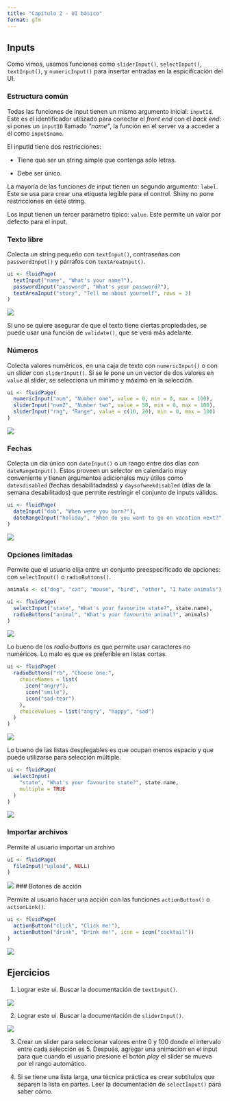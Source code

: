 ```yaml
---
title: "Capítulo 2 - UI básico"
format: gfm
---
```


## Inputs

Como vimos, usamos funciones como `sliderInput()`, `selectInput()`, `textInput()`, y `numericInput()` para insertar entradas en la espicificación del UI.

### Estructura común

Todas las funciones de input tienen un mismo argumento inicial: `inputId`. Este es el identificador utilizado para conectar el _front end_ con el _back end_: si pones un `inputID` llamado _"name"_, la función en el server va a acceder a él como `input$name`.

El inputId tiene dos restricciones:

- Tiene que ser un string simple que contenga sólo letras.

- Debe ser único.

La mayoría de las funciones de input tienen un segundo argumento: `label`. Este se usa para crear una etiqueta legible para el control. Shiny no pone restricciones en este string. 

Los input tienen un tercer parámetro típico: `value`. Este permite un valor por defecto para el input.

### Texto libre

Colecta un string pequeño con `textInput()`, contraseñas con `passwordInput()` y párrafos con `textAreaInput()`.

```r
ui <- fluidPage(
  textInput("name", "What's your name?"),
  passwordInput("password", "What's your password?"),
  textAreaInput("story", "Tell me about yourself", rows = 3)
)
```

![](img1.png)

Si uno se quiere asegurar de que el texto tiene ciertas propiedades, se puede usar una función de `validate()`, que se verá más adelante.

### Números

Colecta valores numéricos, en una caja de texto con `numericInput()` o con un slider con `sliderInput()`. Si se le pone un un vector de dos valores en `value` al slider, se selecciona un mínimo y máximo en la selección.

```r
ui <- fluidPage(
  numericInput("num", "Number one", value = 0, min = 0, max = 100),
  sliderInput("num2", "Number two", value = 50, min = 0, max = 100),
  sliderInput("rng", "Range", value = c(10, 20), min = 0, max = 100)
)
```

![](img2.png)

### Fechas

Colecta un día único con `dateInput()` o un rango entre dos días con `dateRangeInput()`. Estos proveen un selector en calendario muy conveniente y tienen argumentos adicionales muy útiles como `datesdisabled` (fechas desabilitadadas) y `daysofweekdisabled` (días de la semana desabilitados) que permite restringir el conjunto de inputs válidos.

```r
ui <- fluidPage(
  dateInput("dob", "When were you born?"),
  dateRangeInput("holiday", "When do you want to go on vacation next?")
)
```

![](img3.png)

### Opciones limitadas

Permite que el usuario elija entre un conjunto preespecificado de opciones: con `selectInput()` o `radioButtons()`.

```r
animals <- c("dog", "cat", "mouse", "bird", "other", "I hate animals")

ui <- fluidPage(
  selectInput("state", "What's your favourite state?", state.name),
  radioButtons("animal", "What's your favourite animal?", animals)
)
```

![](img4.png)

Lo bueno de los _radio buttons_ es que permite usar caracteres no numéricos. Lo malo es que es preferible en listas cortas.

```r
ui <- fluidPage(
  radioButtons("rb", "Choose one:",
    choiceNames = list(
      icon("angry"),
      icon("smile"),
      icon("sad-tear")
    ),
    choiceValues = list("angry", "happy", "sad")
  )
)
```

![](img5.png)

Lo bueno de las listas desplegables es que ocupan menos espacio y que puede utilizarse para selección múltiple.

```r
ui <- fluidPage(
  selectInput(
    "state", "What's your favourite state?", state.name,
    multiple = TRUE
  )
)
```

![](img6.png)

### Importar archivos

Permite al usuario importar un archivo

```r
ui <- fluidPage(
  fileInput("upload", NULL)
)
```

![](img7.png)
### Botones de acción

Permite al usuario hacer una acción con las funciones `actionButton()` o `actionLink()`.

```r
ui <- fluidPage(
  actionButton("click", "Click me!"),
  actionButton("drink", "Drink me!", icon = icon("cocktail"))
)
```

![](img8.png)

## Ejercicios

1. Lograr este ui. Buscar la documentación de `textInput()`.

![](img9.png)


2. Lograr este ui. Buscar la documentación de `sliderInput()`. 

![](img10.png)

3. Crear un slider para seleccionar valores entre 0 y 100 donde el intervalo entre cada selección es 5. Después, agregar una animación en el input para que cuando el usuario presione el botón _play_ el slider se mueva por el rango automático.

4. Si se tiene una lista larga, una técnica práctica es crear subtítulos que separen la lista en partes. Leer la documentación de `selectInput()` para saber cómo.